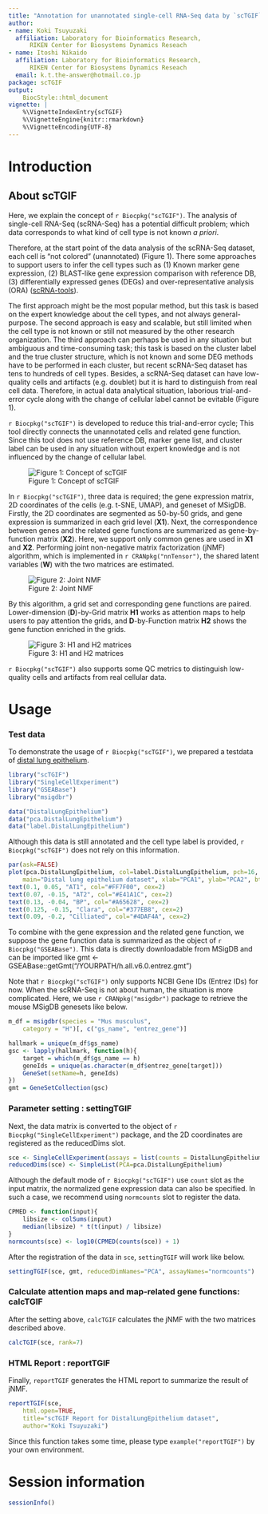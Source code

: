 ```yaml
---
title: "Annotation for unannotated single-cell RNA-Seq data by `scTGIF`"
author:
- name: Koki Tsuyuzaki
  affiliation: Laboratory for Bioinformatics Research,
      RIKEN Center for Biosystems Dynamics Reseach
- name: Itoshi Nikaido
  affiliation: Laboratory for Bioinformatics Research,
      RIKEN Center for Biosystems Dynamics Reseach
  email: k.t.the-answer@hotmail.co.jp
package: scTGIF
output:
    BiocStyle::html_document
vignette: |
    %\VignetteIndexEntry{scTGIF}
    %\VignetteEngine{knitr::rmarkdown}
    %\VignetteEncoding{UTF-8}
---
```


# Introduction
## About scTGIF

Here, we explain the concept of `r Biocpkg("scTGIF")`.
The analysis of single-cell RNA-Seq (scRNA-Seq) has a
potential difficult problem; which data corresponds to what kind of
cell type is not known _a priori_.

Therefore, at the start point of the data analysis of the scRNA-Seq dataset,
each cell is "not colored" (unannotated) (Figure 1).
There some approaches to support users to infer the cell types
such as (1) Known marker gene expression,
(2) BLAST-like gene expression comparison with reference DB,
(3) differentially expressed genes (DEGs)
and over-representative analysis (ORA)
([scRNA-tools](https://www.scrna-tools.org)).

The first approach might be the most popular method,
but this task is based on the expert knowledge about the cell types,
and not always general-purpose.
The second approach is easy and scalable,
but still limited when the cell type is not known
or still not measured by the other research organization.
The third approach can perhaps be used in any situation but ambiguous and
time-consuming task;
this task is based on the cluster label and the true cluster structure,
which is not known and some DEG methods have to be performed in each cluster,
but recent scRNA-Seq dataset has tens to hundreds of cell types.
Besides, a scRNA-Seq dataset can have low-quality cells and artifacts
(e.g. doublet) but it is hard to distinguish from real cell data.
Therefore, in actual data analytical situation, laborious
trial-and-error cycle along with the change of cellular label
cannot be evitable (Figure 1).

`r Biocpkg("scTGIF")` is developed to reduce this trial-and-error cycle;
This tool directly connects the unannotated cells and
related gene function.
Since this tool does not use reference DB, marker gene list,
and cluster label can be used in any situation without expert knowledge
and is not influenced by the change of cellular label.

![Figure 1: Concept of scTGIF](TrialandError.png)

In `r Biocpkg("scTGIF")`, three data is required; the gene expression matrix,
2D coordinates of the cells (e.g. t-SNE, UMAP), and geneset of MSigDB.
Firstly, the 2D coordinates are segmented as 50-by-50 grids,
and gene expression is summarized in each grid level (**X1**).
Next, the correspondence between genes and the related gene functions
are summarized as gene-by-function matrix (**X2**).
Here, we support only common genes are used in **X1** and **X2**.
Performing joint non-negative matrix factorization (jNMF) algorithm,
which is implemented in `r CRANpkg("nnTensor")`,
the shared latent variables (**W**) with the two matrices are estimated.

![Figure 2: Joint NMF](jNMF.png)

By this algorithm, a grid set and corresponding gene functions are paired.
Lower-dimension (**D**)-by-Grid matrix **H1** works as attention maps to help
users to pay attention the grids, and **D**-by-Function matrix **H2**
shows the gene function enriched in the grids.

![Figure 3: H1 and H2 matrices](H1_H2.png)

`r Biocpkg("scTGIF")` also supports some QC metrics to distinguish
low-quality cells and artifacts from real cellular data.

# Usage
### Test data

To demonstrate the usage of `r Biocpkg("scTGIF")`,
we prepared a testdata of
[distal lung epithelium](https://www.nature.com/articles/nature13173).

```r
library("scTGIF")
library("SingleCellExperiment")
library("GSEABase")
library("msigdbr")

data("DistalLungEpithelium")
data("pca.DistalLungEpithelium")
data("label.DistalLungEpithelium")
```

Although this data is still annotated and the cell type label is provided,
`r Biocpkg("scTGIF")` does not rely on this information.

```r
par(ask=FALSE)
plot(pca.DistalLungEpithelium, col=label.DistalLungEpithelium, pch=16,
    main="Distal lung epithelium dataset", xlab="PCA1", ylab="PCA2", bty="n")
text(0.1, 0.05, "AT1", col="#FF7F00", cex=2)
text(0.07, -0.15, "AT2", col="#E41A1C", cex=2)
text(0.13, -0.04, "BP", col="#A65628", cex=2)
text(0.125, -0.15, "Clara", col="#377EB8", cex=2)
text(0.09, -0.2, "Cilliated", col="#4DAF4A", cex=2)
```

To combine with the gene expression and the related gene function,
we suppose the gene function data is summarized as the object of
`r Biocpkg("GSEABase")`.
This data is directly downloadable from MSigDB and can be imported like
gmt <- GSEABase::getGmt("/YOURPATH/h.all.v6.0.entrez.gmt")

Note that `r Biocpkg("scTGIF")` only supports NCBI Gene IDs (Entrez IDs)
for now.
When the scRNA-Seq is not about human, the situation is more complicated.
Here, we use `r CRANpkg("msigdbr")` package to retrieve
the mouse MSigDB genesets like below.

```r
m_df = msigdbr(species = "Mus musculus",
    category = "H")[, c("gs_name", "entrez_gene")]

hallmark = unique(m_df$gs_name)
gsc <- lapply(hallmark, function(h){
    target = which(m_df$gs_name == h)
    geneIds = unique(as.character(m_df$entrez_gene[target]))
    GeneSet(setName=h, geneIds)
})
gmt = GeneSetCollection(gsc)
```

### Parameter setting : settingTGIF

Next, the data matrix is converted to the object of
`r Biocpkg("SingleCellExperiment")` package,
and the 2D coordinates are registered as the reducedDims slot.

```r
sce <- SingleCellExperiment(assays = list(counts = DistalLungEpithelium))
reducedDims(sce) <- SimpleList(PCA=pca.DistalLungEpithelium)
```

Although the default mode of `r Biocpkg("scTGIF")` use `count` slot as
the input matrix,
the normalized gene expression data can also be specified.
In such a case, we recommend using `normcounts` slot to register the data.

```r
CPMED <- function(input){
    libsize <- colSums(input)
    median(libsize) * t(t(input) / libsize)
}
normcounts(sce) <- log10(CPMED(counts(sce)) + 1)
```

After the registration of the data in `sce`,
`settingTGIF` will work like below.

```r
settingTGIF(sce, gmt, reducedDimNames="PCA", assayNames="normcounts")
```

### Calculate attention maps and map-related gene functions: calcTGIF

After the setting above,
`calcTGIF` calculates the jNMF with the two matrices described above.

```r
calcTGIF(sce, rank=7)
```

### HTML Report : reportTGIF

Finally, `reportTGIF` generates the HTML report to summarize
the result of jNMF.

```r
reportTGIF(sce,
    html.open=TRUE,
    title="scTGIF Report for DistalLungEpithelium dataset",
    author="Koki Tsuyuzaki")
```

Since this function takes some time,
please type `example("reportTGIF")` by your own environment.

# Session information {.unnumbered}

```r
sessionInfo()
```